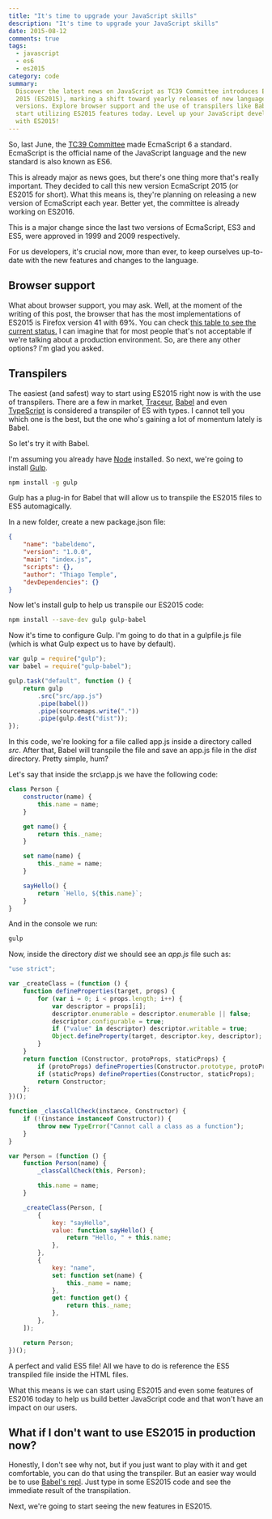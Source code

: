 ```yaml
---
title: "It's time to upgrade your JavaScript skills"
description: "It's time to upgrade your JavaScript skills"
date: 2015-08-12
comments: true
tags:
  - javascript
  - es6
  - es2015
category: code
summary:
  Discover the latest news on JavaScript as TC39 Committee introduces EcmaScript
  2015 (ES2015), marking a shift toward yearly releases of new language
  versions. Explore browser support and the use of transpilers like Babel to
  start utilizing ES2015 features today. Level up your JavaScript development
  with ES2015!
---
```


So, last June, the
[TC39 Committee](http://www.ecma-international.org/memento/TC39.htm) made
EcmaScript 6 a standard. EcmaScript is the official name of the JavaScript
language and the new standard is also known as ES6.

This is already major as news goes, but there's one thing more that's really
important. They decided to call this new version EcmaScript 2015 (or ES2015 for
short). What this means is, they're planning on releasing a new version of
EcmaScript each year. Better yet, the committee is already working on ES2016.

This is a major change since the last two versions of EcmaScript, ES3 and ES5,
were approved in 1999 and 2009 respectively.

For us developers, it's crucial now, more than ever, to keep ourselves
up-to-date with the new features and changes to the language.

## Browser support

What about browser support, you may ask. Well, at the moment of the writing of
this post, the browser that has the most implementations of ES2015 is Firefox
version 41 with 69%. You can check
[this table to see the current status.](http://kangax.github.io/compat-table/es6/)
I can imagine that for most people that's not acceptable if we're talking about
a production environment. So, are there any other options? I'm glad you asked.

## Transpilers

The easiest (and safest) way to start using ES2015 right now is with the use of
transpilers. There are a few in market,
[Traceur](https://github.com/google/traceur-compiler),
[Babel](https://babeljs.io/) and even
[TypeScript](http://www.typescriptlang.org/) is considered a transpiler of ES
with types. I cannot tell you which one is the best, but the one who's gaining a
lot of momentum lately is Babel.

So let's try it with Babel.

I'm assuming you already have [Node](https://nodejs.org/) installed. So next,
we're going to install [Gulp](http://gulpjs.com/).

```bash
npm install -g gulp
```

Gulp has a plug-in for Babel that will allow us to transpile the ES2015 files to
ES5 automagically.

In a new folder, create a new package.json file:

```json
{
	"name": "babeldemo",
	"version": "1.0.0",
	"main": "index.js",
	"scripts": {},
	"author": "Thiago Temple",
	"devDependencies": {}
}
```

Now let's install gulp to help us transpile our ES2015 code:

```bash
npm install --save-dev gulp gulp-babel
```

Now it's time to configure Gulp. I'm going to do that in a gulpfile.js file
(which is what Gulp expect us to have by default).

```javascript
var gulp = require("gulp");
var babel = require("gulp-babel");

gulp.task("default", function () {
	return gulp
		.src("src/app.js")
		.pipe(babel())
		.pipe(sourcemaps.write("."))
		.pipe(gulp.dest("dist"));
});
```

In this code, we're looking for a file called app.js inside a directory called
_src_. After that, Babel will transpile the file and save an app.js file in the
_dist_ directory. Pretty simple, hum?

Let's say that inside the src\app.js we have the following code:

```javascript
class Person {
	constructor(name) {
		this.name = name;
	}

	get name() {
		return this._name;
	}

	set name(name) {
		this._name = name;
	}

	sayHello() {
		return `Hello, ${this.name}`;
	}
}
```

And in the console we run:

```bash
gulp
```

Now, inside the directory _dist_ we should see an _app.js_ file such as:

```javascript
"use strict";

var _createClass = (function () {
	function defineProperties(target, props) {
		for (var i = 0; i < props.length; i++) {
			var descriptor = props[i];
			descriptor.enumerable = descriptor.enumerable || false;
			descriptor.configurable = true;
			if ("value" in descriptor) descriptor.writable = true;
			Object.defineProperty(target, descriptor.key, descriptor);
		}
	}
	return function (Constructor, protoProps, staticProps) {
		if (protoProps) defineProperties(Constructor.prototype, protoProps);
		if (staticProps) defineProperties(Constructor, staticProps);
		return Constructor;
	};
})();

function _classCallCheck(instance, Constructor) {
	if (!(instance instanceof Constructor)) {
		throw new TypeError("Cannot call a class as a function");
	}
}

var Person = (function () {
	function Person(name) {
		_classCallCheck(this, Person);

		this.name = name;
	}

	_createClass(Person, [
		{
			key: "sayHello",
			value: function sayHello() {
				return "Hello, " + this.name;
			},
		},
		{
			key: "name",
			set: function set(name) {
				this._name = name;
			},
			get: function get() {
				return this._name;
			},
		},
	]);

	return Person;
})();
```

A perfect and valid ES5 file! All we have to do is reference the ES5 transpiled
file inside the HTML files.

What this means is we can start using ES2015 and even some features of ES2016
today to help us build better JavaScript code and that won't have an impact on
our users.

## What if I don't want to use ES2015 in production now?

Honestly, I don't see why not, but if you just want to play with it and get
comfortable, you can do that using the transpiler. But an easier way would be to
use [Babel's repl](https://babeljs.io/repl/). Just type in some ES2015 code and
see the immediate result of the transpilation.

Next, we're going to start seeing the new features in ES2015.
